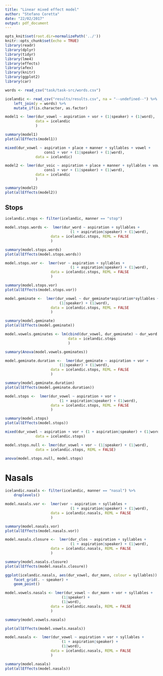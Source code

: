 ```yaml
---
title: "Linear mixed effect model"
author: "Stefano Coretta"
date: "22/02/2017"
output: pdf_document
---
```


```r
opts_knit$set(root.dir=normalizePath('../'))
knitr::opts_chunk$set(echo = TRUE)
library(readr)
library(dplyr)
library(tidyr)
library(lme4)
library(effects)
library(afex)
library(knitr)
library(ggplot2)
library(car)
```

```r
words <- read_csv("task/task-src/words.csv")

icelandic <- read_csv("results/results.csv", na = "--undefined--") %>%
    left_join(y = words) %>%
    mutate_if(is.character, as.factor)
```

```r
model1 <- lmer(dur_vowel ~ aspiration + vor + (1|speaker) + (1|word),
              data = icelandic
              )

summary(model1)
plot(allEffects(model1))
```

```r
mixed(dur_vowel ~ aspiration + place + manner + syllables + vowel +
                  cons1 + vor + (1|speaker) + (1|word),
              data = icelandic)
```


```r
model2 <- lmer(dur_voic ~ aspiration + place + manner + syllables + vowel +
                  cons1 + vor + (1|speaker) + (1|word),
              data = icelandic
              )

summary(model2)
plot(allEffects(model2))
```

## Stops

```r
icelandic.stops <- filter(icelandic, manner == "stop")
```

```r
model.stops.words <-  lmer(dur_word ~ aspiration + syllables +
                              (1 + aspiration|speaker) + (1|word),
                     data = icelandic.stops, REML = FALSE
                     )

summary(model.stops.words)
plot(allEffects(model.stops.words))
```


```r
model.stops.vor <-  lmer(vor ~ aspiration + syllables +
                              (1 + aspiration|speaker) + (1|word),
                     data = icelandic.stops, REML = FALSE
                     )

summary(model.stops.vor)
plot(allEffects(model.stops.vor))
```

```r
model.geminate <-  lmer(dur_vowel ~ dur_geminate*aspiration*syllables + dur_word +
                         (1|speaker) + (1|word),
                     data = icelandic.stops, REML = FALSE
                     )

summary(model.geminate)
plot(allEffects(model.geminate))

model.vowels.geminates <- lm(cbind(dur_vowel, dur_geminate) ~ dur_word,
                             data = icelandic.stops
                             )

summary(Anova(model.vowels.geminates))
```

```r
model.geminate.duration <-  lmer(dur_geminate ~ aspiration + vor +
                         (1|speaker) + (1|word),
                     data = icelandic.stops, REML = FALSE
                     )

summary(model.geminate.duration)
plot(allEffects(model.geminate.duration))
```


```r
model.stops <-  lmer(dur_vowel ~ aspiration + vor +
                         (1 + aspiration|speaker) + (1|word),
                     data = icelandic.stops, REML = FALSE
                     )

summary(model.stops)
plot(allEffects(model.stops))
```

```r
mixed(dur_vowel ~ aspiration + vor + (1 + aspiration|speaker) + (1|word),
              data = icelandic.stops)
```

```r
model.stops.null <- lmer(dur_vowel + vor ~ (1|speaker) + (1|word),
              data = icelandic.stops, REML = FALSE)

anova(model.stops.null, model.stops)
```

# Nasals

```r
icelandic.nasals <- filter(icelandic, manner == "nasal") %>%
    droplevels()
```

```r
model.nasals.vor <-  lmer(vor ~ aspiration + syllables +
                              (1 + aspiration|speaker) + (1|word),
                     data = icelandic.nasals, REML = FALSE
                     )

summary(model.nasals.vor)
plot(allEffects(model.nasals.vor))
```

```r
model.nasals.closure <-  lmer(dur_clos ~ aspiration + syllables +
                              (1 + aspiration|speaker) + (1|word),
                     data = icelandic.nasals, REML = FALSE
                     )

summary(model.nasals.closure)
plot(allEffects(model.nasals.closure))
```

```r
ggplot(icelandic.nasals, aes(dur_vowel, dur_mann, colour = syllables)) +
    facet_grid(. ~ speaker) +
    geom_point()
```

```r
model.vowels.nasals <- lmer(dur_vowel ~ dur_mann + vor + syllables +
                          (1|speaker) +
                          (1|word),
                     data = icelandic.nasals, REML = FALSE
                     )

summary(model.vowels.nasals)

plot(allEffects(model.vowels.nasals))
```

```r
model.nasals <-  lmer(dur_vowel ~ aspiration + vor + syllables +
                          (1 + aspiration|speaker) +
                          (1|word),
                     data = icelandic.nasals, REML = FALSE
                     )

summary(model.nasals)
plot(allEffects(model.nasals))
```
